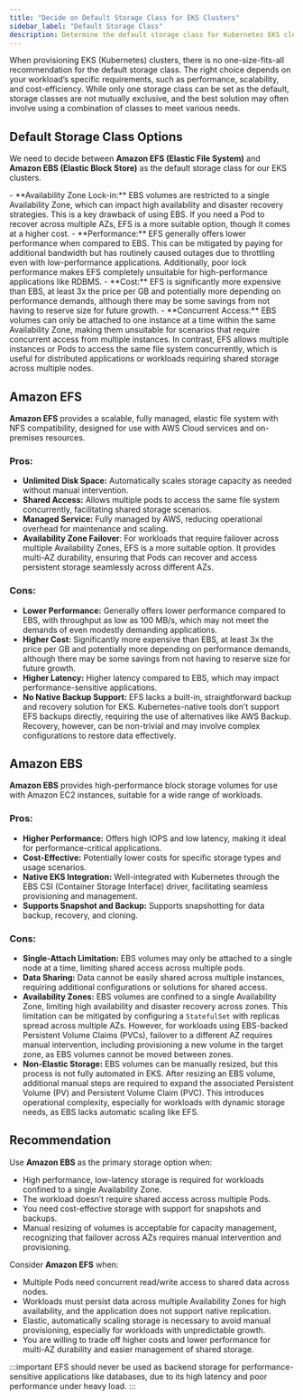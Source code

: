 ```yaml
---
title: "Decide on Default Storage Class for EKS Clusters"
sidebar_label: "Default Storage Class"
description: Determine the default storage class for Kubernetes EKS clusters
---
```


<Intro>
When provisioning EKS (Kubernetes) clusters, there is no one-size-fits-all recommendation for the default storage class. The right choice depends on your workload’s specific requirements, such as performance, scalability, and cost-efficiency. While only one storage class can be set as the default, storage classes are not mutually exclusive, and the best solution may often involve using a combination of classes to meet various needs.
</Intro>


## Default Storage Class Options

We need to decide between **Amazon EFS (Elastic File System)** and **Amazon EBS (Elastic Block Store)** as the default storage class for our EKS clusters.

<KeyPoints title="Top Considerations">
- **Availability Zone Lock-in:** EBS volumes are restricted to a single Availability Zone, which can impact high availability and disaster recovery strategies. This is a key drawback of using EBS. If you need a Pod to recover across multiple AZs, EFS is a more suitable option, though it comes at a higher cost.
- **Performance:** EFS generally offers lower performance when compared to EBS. This can be mitigated by paying for additional bandwidth but has routinely caused outages due to throttling even with low-performance applications. Additionally, poor lock performance makes EFS completely unsuitable for high-performance applications like RDBMS.
- **Cost:** EFS is significantly more expensive than EBS, at least 3x the price per GB and potentially more depending on performance demands, although there may be some savings from not having to reserve size for future growth.
- **Concurrent Access:** EBS volumes can only be attached to one instance at a time within the same Availability Zone, making them unsuitable for scenarios that require concurrent access from multiple instances. In contrast, EFS allows multiple instances or Pods to access the same file system concurrently, which is useful for distributed applications or workloads requiring shared storage across multiple nodes.
</KeyPoints>

## Amazon EFS

**Amazon EFS** provides a scalable, fully managed, elastic file system with NFS compatibility, designed for use with AWS Cloud services and on-premises resources.

### Pros:
- **Unlimited Disk Space:** Automatically scales storage capacity as needed without manual intervention.
- **Shared Access:** Allows multiple pods to access the same file system concurrently, facilitating shared storage scenarios.
- **Managed Service:** Fully managed by AWS, reducing operational overhead for maintenance and scaling.
- **Availability Zone Failover**: For workloads that require failover across multiple Availability Zones, EFS is a more suitable option. It provides multi-AZ durability, ensuring that Pods can recover and access persistent storage seamlessly across different AZs.

### Cons:
- **Lower Performance:** Generally offers lower performance compared to EBS, with throughput as low as 100 MB/s, which may not meet the demands of even modestly demanding applications.
- **Higher Cost:** Significantly more expensive than EBS, at least 3x the price per GB and potentially more depending on performance demands, although there may be some savings from not having to reserve size for future growth.
- **Higher Latency:** Higher latency compared to EBS, which may impact performance-sensitive applications.
- **No Native Backup Support:** EFS lacks a built-in, straightforward backup and recovery solution for EKS. Kubernetes-native tools don’t support EFS backups directly, requiring the use of alternatives like AWS Backup. Recovery, however, can be non-trivial and may involve complex configurations to restore data effectively.

## Amazon EBS

**Amazon EBS** provides high-performance block storage volumes for use with Amazon EC2 instances, suitable for a wide range of workloads.

### Pros:
- **Higher Performance:** Offers high IOPS and low latency, making it ideal for performance-critical applications.
- **Cost-Effective:** Potentially lower costs for specific storage types and usage scenarios.
- **Native EKS Integration:** Well-integrated with Kubernetes through the EBS CSI (Container Storage Interface) driver, facilitating seamless provisioning and management.
- **Supports Snapshot and Backup:** Supports snapshotting for data backup, recovery, and cloning.

### Cons:
- **Single-Attach Limitation:** EBS volumes may only be attached to a single node at a time, limiting shared access across multiple pods.
- **Data Sharing:** Data cannot be easily shared across multiple instances, requiring additional configurations or solutions for shared access.
- **Availability Zones:** EBS volumes are confined to a single Availability Zone, limiting high availability and disaster recovery across zones. This limitation can be mitigated by configuring a `StatefulSet` with replicas spread across multiple AZs. However, for workloads using EBS-backed Persistent Volume Claims (PVCs), failover to a different AZ requires manual intervention, including provisioning a new volume in the target zone, as EBS volumes cannot be moved between zones.
- **Non-Elastic Storage:** EBS volumes can be manually resized, but this process is not fully automated in EKS. After resizing an EBS volume, additional manual steps are required to expand the associated Persistent Volume (PV) and Persistent Volume Claim (PVC). This introduces operational complexity, especially for workloads with dynamic storage needs, as EBS lacks automatic scaling like EFS.

## Recommendation

Use **Amazon EBS** as the primary storage option when:

- High performance, low-latency storage is required for workloads confined to a single Availability Zone.
- The workload doesn’t require shared access across multiple Pods.
- You need cost-effective storage with support for snapshots and backups.
- Manual resizing of volumes is acceptable for capacity management, recognizing that failover across AZs requires manual intervention and provisioning.

Consider **Amazon EFS** when:

- Multiple Pods need concurrent read/write access to shared data across nodes.
- Workloads must persist data across multiple Availability Zones for high availability, and the application does not support native replication.
- Elastic, automatically scaling storage is necessary to avoid manual provisioning, especially for workloads with unpredictable growth.
- You are willing to trade off higher costs and lower performance for multi-AZ durability and easier management of shared storage.

:::important
EFS should never be used as backend storage for performance-sensitive applications like databases, due to its high latency and poor performance under heavy load.
:::
